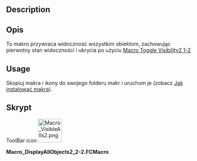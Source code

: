 <languages/>

{{Macro/pl
|Name=Macro Toggle Visibility2 2-2
|translate=Macro Toggle Visibility2 2-2
|Icon=Macro_VisibleAlls2.png
|Description={{ColoredParagraph|DarkRed|Yellow|To makro musi być używane razem z '''Macro_Toggle_Visibility2_1-2'''}}<br/>To makro przywraca widoczność wszystkim obiektom, zachowując pierwotny stan widoczności i ukrycia po użyciu [[Macro_Toggle_Visibility2_1-2/pl|Macro Toggle Visibility2 1-2]]
|Author=openfablab
|Version=00.02b
|Date=2017-07-27
|FCVersion=All
|Download=[https://wiki.freecad.org/images/e/ec/Macro_VisibleAlls2.png Ikona paska narzędzi]
|SeeAlso=[[Macro_Toggle_Visibility2_1-2/pl|Macro Toggle Visibility2 1-2]]<br/>[[Macro_Toggle_Visibility/pl|Macro Toggle Visibility]]
}}

<div lang="en" dir="ltr" class="mw-content-ltr">
==Description==
</div>

<div class="mw-translate-fuzzy">
==Opis==
{{ColoredText|To makro musi być używane z '''[[Macro_Toggle_Visibility2_1-2/pl|Macro Toggle Visibility2 1-2]]'''}}
</div>

To makro przywraca widoczność wszystkim obiektom, zachowując pierwotny stan widoczności i ukrycia po użyciu [[Macro_Toggle_Visibility2_1-2/pl|Macro Toggle Visibility2 1-2]]

<div lang="en" dir="ltr" class="mw-content-ltr">
==Usage==
</div>

<div class="mw-translate-fuzzy">
Skopiuj makra i ikony do swojego folderu makr i uruchom je (zobacz [[How to install macros/pl|Jak instalować makra]]).
</div>

<span id="Script"></span>
==Skrypt==

<div lang="en" dir="ltr" class="mw-content-ltr">
ToolBar icon [[File:Macro_VisibleAlls2.png|64px]]
</div>

'''Macro_DisplayAllObjects2_2-2.FCMacro'''

{{MacroCode|code=

import FreeCAD
#original name "Macro_VisibleAlls" pratical name "Macro_Toggle_Visibility2_2-2" "Macro_Toggle_Visibility2_1-2" associate with "Macro_Toggle_Visibility2_2-2"
__title__="Macro_DisplayAllObjects2_2-2"
__author__ = "openfablab"
__url__     = "https://freecad.org/index-fr.html"
__version__ = "00.00b"
__date__    = "27/07/2017"

try:
    for ShapeNameObj in FreeCAD.actual:   # displyed alls objects
        #print ShapeNameObj
        FreeCADGui.ActiveDocument.getObject(ShapeNameObj).Visibility = True
except Exception:
    None }}
